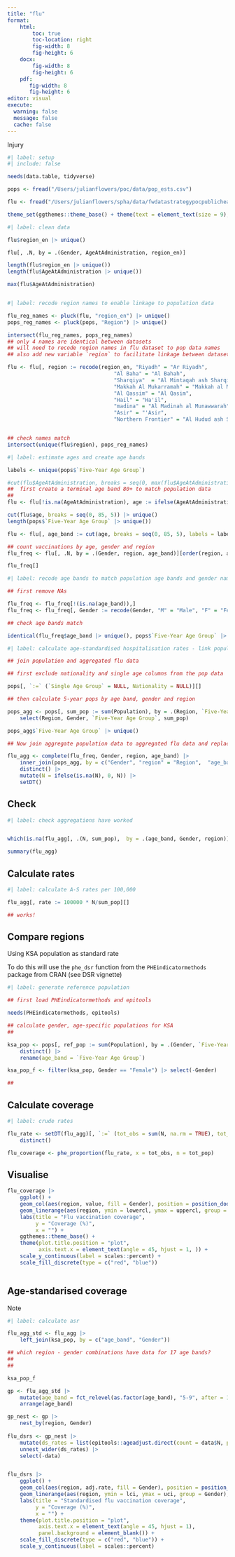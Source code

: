 ```yaml
---
title: "flu"
format: 
    html:
        toc: true
        toc-location: right
        fig-width: 8
        fig-height: 6
    docx: 
        fig-width: 8
        fig-height: 6
    pdf: 
       fig-width: 8
       fig-height: 6
editor: visual
execute: 
  warning: false
  message: false
  cache: false
---
```


Injury

```r
#| label: setup
#| include: false

needs(data.table, tidyverse)

pops <- fread("/Users/julianflowers/poc/data/pop_ests.csv")

flu <- fread("/Users/julianflowers/spha/data/fwdatastrategypocpublichealthframeworkindicators/Flu Vaccine Coverage 2023 updated.csv")

theme_set(ggthemes::theme_base() + theme(text = element_text(size = 9), panel.background = element_blank()))

```

```r
#| label: clean data

flu$region_en |> unique()

flu[, .N, by = .(Gender, AgeAtAdministration, region_en)]

length(flu$region_en |> unique())
length(flu$AgeAtAdministration |> unique())

max(flu$AgeAtAdministration)



```

```r
#| label: recode region names to enable linkage to population data

flu_reg_names <- pluck(flu, "region_en") |> unique()
pops_reg_names <- pluck(pops, "Region") |> unique()

intersect(flu_reg_names, pops_reg_names)
## only 4 names are identical between datasets
## will need to recode region names in flu dataset to pop data names
## also add new variable `region` to facilitate linkage between datasets

flu <- flu[, region := recode(region_en, "Riyadh" = "Ar Riyadh", 
                                  "Al Baha" = "Al Bahah", 
                                  "Sharqiya"  = "Al Mintaqah ash Sharqiyah",
                                  "Makkah Al Mukarramah" = "Makkah al Mukarramah",
                                  "Al Qassim" = "Al Qasim",
                                  "Hail" = "Ha'il",
                                  "madina" = "Al Madinah al Munawwarah",
                                  "Asir" = "'Asir", 
                                  "Northern Frontier" = "Al Hudud ash Shamaliyah")]


## check names match
intersect(unique(flu$region), pops_reg_names)

```

```r
#| label: estimate ages and create age bands

labels <- unique(pops$`Five-Year Age Group`)

#cut(flu$AgeAtAdministration, breaks = seq(0, max(flu$AgeAtAdministration), 5))
##  first create a terminal age band 80+ to match population data
## 
flu <- flu[!is.na(AgeAtAdministration), age := ifelse(AgeAtAdministration >= 80, 85, AgeAtAdministration)]

cut(flu$age, breaks = seq(0, 85, 5)) |> unique()
length(pops$`Five-Year Age Group` |> unique())

flu <- flu[, age_band := cut(age, breaks = seq(0, 85, 5), labels = labels,  right = TRUE)][]

## count vaccinations by age, gender and region
flu_freq <- flu[, .N, by = .(Gender, region, age_band)][order(region, age_band, Gender)][, age_band := as.character(age_band)]

flu_freq[]

```

```r
#| label: recode age bands to match population age bands and gender names

## first remove NAs

flu_freq <- flu_freq[!(is.na(age_band)),]
flu_freq <- flu_freq[, Gender := recode(Gender, "M" = "Male", "F" = "Female")][]

## check age bands match

identical(flu_freq$age_band |> unique(), pops$`Five-Year Age Group` |> unique())

```

```r
#| label: calculate age-standardised hospitalisation rates - link population data

## join population and aggregated flu data

## first exclude nationality and single age columns from the pop data

pops[, `:=` (`Single Age Group` = NULL, Nationality = NULL)][]

## then calculate 5-year pops by age band, gender and region

pops_agg <- pops[, sum_pop := sum(Population), by = .(Region, `Five-Year Age Group`, Gender)] |>
    select(Region, Gender, `Five-Year Age Group`, sum_pop) 

pops_agg$`Five-Year Age Group` |> unique()

## Now join aggregate population data to aggregated flu data and replace structural zeros (missing region-age-gender combinations) by 0

flu_agg <- complete(flu_freq, Gender, region, age_band) |>
    inner_join(pops_agg, by = c("Gender", "region" = "Region",  "age_band" = "Five-Year Age Group")) |>
    distinct() |>
    mutate(N = ifelse(is.na(N), 0, N)) |>
    setDT()

```

## Check

```r
#| label: check aggregations have worked


which(is.na(flu_agg[, .(N, sum_pop),  by = .(age_band, Gender, region)])) ## no NAs

summary(flu_agg)

```

## Calculate rates

```r
#| label: calculate A-S rates per 100,000

flu_agg[, rate := 100000 * N/sum_pop][]

## works!
```

## Compare regions

Using KSA population as standard rate

To do this will use the `phe_dsr` function from the `PHEindicatormethods` package from CRAN (see DSR vignette)

```r
#| label: generate reference population

## first load PHEindicatormethods and epitools

needs(PHEindicatormethods, epitools)

## calculate gender, age-specific populations for KSA
## 

ksa_pop <- pops[, ref_pop := sum(Population), by = .(Gender, `Five-Year Age Group`)][, .(`Five-Year Age Group`, Gender, ref_pop)] |>
    distinct() |>
    rename(age_band = `Five-Year Age Group`)

ksa_pop_f <- filter(ksa_pop, Gender == "Female") |> select(-Gender)

## 
```

## Calculate coverage

```r
#| label: crude rates

flu_rate <- setDT(flu_agg)[, `:=` (tot_obs = sum(N, na.rm = TRUE), tot_pop = sum(sum_pop, na.rm = TRUE)), by = .(region, Gender)][,.(region, Gender, tot_obs, tot_pop)] |>
    distinct()

flu_coverage <- phe_proportion(flu_rate, x = tot_obs, n = tot_pop)

```

## Visualise

```r

flu_coverage |>
    ggplot() +
    geom_col(aes(region, value, fill = Gender), position = position_dodge(width = 1)) +
    geom_linerange(aes(region, ymin = lowercl, ymax = uppercl, group = Gender), position = position_dodge(width = 1)) +
    labs(title = "Flu vaccination coverage", 
         y = "Coverage (%)", 
         x = "") +
    ggthemes::theme_base() +
    theme(plot.title.position = "plot", 
          axis.text.x = element_text(angle = 45, hjust = 1, )) +
    scale_y_continuous(label = scales::percent) +
    scale_fill_discrete(type = c("red", "blue"))
        

```

## Age-standarised coverage

Note

```r
#| label: calculate asr

flu_agg_std <- flu_agg |>
    left_join(ksa_pop, by = c("age_band", "Gender"))

## which region - gender combinations have data for 17 age bands?
## 
## 

ksa_pop_f

gp <- flu_agg_std |>
    mutate(age_band = fct_relevel(as.factor(age_band), "5-9", after = 1)) |>
    arrange(age_band)

gp_nest <- gp |>
    nest_by(region, Gender)
    
flu_dsrs <- gp_nest |>
    mutate(ds_rates = list(epitools::ageadjust.direct(count = data$N, pop = data$sum_pop, stdpop = data$ref_pop))) |>
    unnest_wider(ds_rates) |>
    select(-data) 


flu_dsrs |>
    ggplot() +
    geom_col(aes(region, adj.rate, fill = Gender), position = position_dodge(width = 1)) +
    geom_linerange(aes(region, ymin = lci, ymax = uci, group = Gender), position = position_dodge(width = 1)) +
    labs(title = "Standardised flu vaccination coverage", 
         y = "Coverage (%)", 
         x = "") +
    theme(plot.title.position = "plot", 
          axis.text.x = element_text(angle = 45, hjust = 1), 
          panel.background = element_blank()) +
    scale_fill_discrete(type = c("red", "blue")) +
    scale_y_continuous(label = scales::percent)


```
